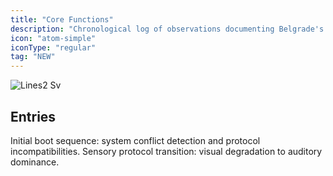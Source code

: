 ```yaml
---
title: "Core Functions"
description: "Chronological log of observations documenting Belgrade's essential operating protocols and fundamental system processes."
icon: "atom-simple"
iconType: "regular"
tag: "NEW"
---
```


![Lines2 Sv](/images/Lines2.svg)

## Entries

<Columns cols={2}>
  <Card title="arrival-sequence-20250930" icon="atom-simple" iconType="regular" href="/cf-01/arrival-sequence-20250930" cta="View">
    Initial boot sequence: system conflict detection and protocol incompatibilities.
  </Card>
  <Card title="oslobodjena-dusk-20251001" icon="atom-simple" iconType="regular" href="/cf-01/oslobodjena-dusk-20251001" cta="View">
    Sensory protocol transition: visual degradation to auditory dominance.
  </Card>
</Columns>

## 
